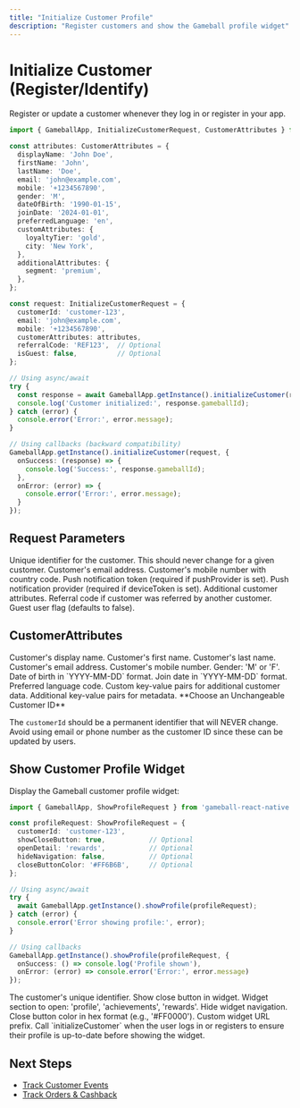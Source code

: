 ```yaml
---
title: "Initialize Customer Profile"
description: "Register customers and show the Gameball profile widget"
---
```


# Initialize Customer (Register/Identify)

Register or update a customer whenever they log in or register in your app.

```typescript
import { GameballApp, InitializeCustomerRequest, CustomerAttributes } from 'gameball-react-native';

const attributes: CustomerAttributes = {
  displayName: 'John Doe',
  firstName: 'John',
  lastName: 'Doe',
  email: 'john@example.com',
  mobile: '+1234567890',
  gender: 'M',
  dateOfBirth: '1990-01-15',
  joinDate: '2024-01-01',
  preferredLanguage: 'en',
  customAttributes: {
    loyaltyTier: 'gold',
    city: 'New York',
  },
  additionalAttributes: {
    segment: 'premium',
  },
};

const request: InitializeCustomerRequest = {
  customerId: 'customer-123',
  email: 'john@example.com',
  mobile: '+1234567890',
  customerAttributes: attributes,
  referralCode: 'REF123',  // Optional
  isGuest: false,          // Optional
};

// Using async/await
try {
  const response = await GameballApp.getInstance().initializeCustomer(request);
  console.log('Customer initialized:', response.gameballId);
} catch (error) {
  console.error('Error:', error.message);
}

// Using callbacks (backward compatibility)
GameballApp.getInstance().initializeCustomer(request, {
  onSuccess: (response) => {
    console.log('Success:', response.gameballId);
  },
  onError: (error) => {
    console.error('Error:', error.message);
  }
});
```

## Request Parameters

<ParamField body="customerId" type="string" required>
Unique identifier for the customer. This should never change for a given customer.
</ParamField>

<ParamField body="email" type="string">
Customer's email address.
</ParamField>

<ParamField body="mobile" type="string">
Customer's mobile number with country code.
</ParamField>

<ParamField body="deviceToken" type="string">
Push notification token (required if pushProvider is set).
</ParamField>

<ParamField body="pushProvider" type="'Firebase' | 'Huawei'">
Push notification provider (required if deviceToken is set).
</ParamField>

<ParamField body="customerAttributes" type="CustomerAttributes">
Additional customer attributes.
</ParamField>

<ParamField body="referralCode" type="string">
Referral code if customer was referred by another customer.
</ParamField>

<ParamField body="isGuest" type="boolean">
Guest user flag (defaults to false).
</ParamField>

## CustomerAttributes

<Expandable title="CustomerAttributes Fields">
  <ParamField body="displayName" type="string">
  Customer's display name.
  </ParamField>
  
  <ParamField body="firstName" type="string">
  Customer's first name.
  </ParamField>
  
  <ParamField body="lastName" type="string">
  Customer's last name.
  </ParamField>
  
  <ParamField body="email" type="string">
  Customer's email address.
  </ParamField>
  
  <ParamField body="mobile" type="string">
  Customer's mobile number.
  </ParamField>
  
  <ParamField body="gender" type="string">
  Gender: 'M' or 'F'.
  </ParamField>
  
  <ParamField body="dateOfBirth" type="string">
  Date of birth in `YYYY-MM-DD` format.
  </ParamField>
  
  <ParamField body="joinDate" type="string">
  Join date in `YYYY-MM-DD` format.
  </ParamField>
  
  <ParamField body="preferredLanguage" type="string">
  Preferred language code.
  </ParamField>
  
  <ParamField body="customAttributes" type="Record<string, string>">
  Custom key-value pairs for additional customer data.
  </ParamField>
  
  <ParamField body="additionalAttributes" type="Record<string, string>">
  Additional key-value pairs for metadata.
  </ParamField>
</Expandable>

<Warning>
**Choose an Unchangeable Customer ID**

The `customerId` should be a permanent identifier that will NEVER change. Avoid using email or phone number as the customer ID since these can be updated by users.
</Warning>

## Show Customer Profile Widget

Display the Gameball customer profile widget:

```typescript
import { GameballApp, ShowProfileRequest } from 'gameball-react-native';

const profileRequest: ShowProfileRequest = {
  customerId: 'customer-123',
  showCloseButton: true,           // Optional
  openDetail: 'rewards',           // Optional
  hideNavigation: false,           // Optional
  closeButtonColor: '#FF6B6B',     // Optional
};

// Using async/await
try {
  await GameballApp.getInstance().showProfile(profileRequest);
} catch (error) {
  console.error('Error showing profile:', error);
}

// Using callbacks
GameballApp.getInstance().showProfile(profileRequest, {
  onSuccess: () => console.log('Profile shown'),
  onError: (error) => console.error('Error:', error.message)
});
```

<ParamField body="customerId" type="string" required>
The customer's unique identifier.
</ParamField>

<ParamField body="showCloseButton" type="boolean">
Show close button in widget.
</ParamField>

<ParamField body="openDetail" type="string">
Widget section to open: 'profile', 'achievements', 'rewards'.
</ParamField>

<ParamField body="hideNavigation" type="boolean">
Hide widget navigation.
</ParamField>

<ParamField body="closeButtonColor" type="string">
Close button color in hex format (e.g., '#FF0000').
</ParamField>

<ParamField body="widgetUrlPrefix" type="string">
Custom widget URL prefix.
</ParamField>

<Tip>
Call `initializeCustomer` when the user logs in or registers to ensure their profile is up-to-date before showing the widget.
</Tip>

## Next Steps

- [Track Customer Events](/installation-guide/react-native-v3/track-events)
- [Track Orders & Cashback](/installation-guide/react-native-v3/track-orders)

